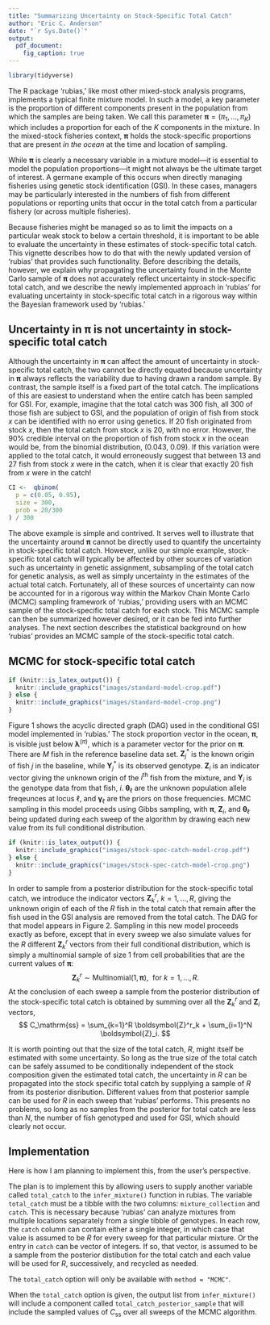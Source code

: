 ```yaml
---
title: "Summarizing Uncertainty on Stock-Specific Total Catch"
author: "Eric C. Anderson"
date: "`r Sys.Date()`"
output:
  pdf_document: 
    fig_caption: true
---
```



```r
library(tidyverse)
```

\newcommand{\bpi}{\boldsymbol{\pi}}
\newcommand{\btheta}{\boldsymbol{\theta}}
\newcommand{\balpha}{\boldsymbol{\alpha}}
\newcommand{\bomega}{\boldsymbol{\omega}}
\newcommand{\blambda}{\boldsymbol{\lambda}}
\newcommand{\bgamma}{\boldsymbol{\gamma}}
\newcommand{\brho}{\boldsymbol{\rho}}
\newcommand{\bphi}{\boldsymbol{\phi}}
\newcommand{\bpsi}{\boldsymbol{\psi}}
\newcommand{\bmu}{\boldsymbol{\mu}}
\newcommand{\bF}{\boldsymbol{F}}
\newcommand{\bW}{\boldsymbol{W}}
\newcommand{\bZ}{\boldsymbol{Z}}
\newcommand{\bY}{\boldsymbol{Y}}
\newcommand{\bV}{\boldsymbol{V}}
\newcommand{\bQ}{\boldsymbol{Q}}
\newcommand{\bR}{\boldsymbol{R}}

\newcommand{\thh}{^\mathrm{th}}



The R package 'rubias,' like most other mixed-stock analysis programs, implements
a typical finite mixture model.  In such a model, a key parameter is the proportion
of different components present in the population from which the samples are being
taken.  We call this parameter $\bpi = (\pi_1,\ldots,\pi_K)$ which includes a proportion
for each of the $K$ components in the mixture.  In the mixed-stock fisheries context,
$\bpi$ holds the stock-specific proportions that are present _in the ocean_ at the
time and location of sampling.  

While $\bpi$ is clearly a necessary variable in a mixture model---it is essential
to model the population proportions---it might not always be the ultimate target
of interest.  A germane example of this occurs when directly managing fisheries using
genetic stock identification (GSI).  In these cases, managers may be particularly
interested in the numbers of fish from different populations or reporting units
that occur in the total catch from a particular fishery (or across multiple fisheries).

Because fisheries might be managed so as to limit the impacts on a particular weak stock
to below a certain threshold, it is important to be able to evaluate the
uncertainty in these estimates of stock-specific total catch.  This
vignette describes how to do that with the newly updated version of 'rubias' that
provides such functionality.  Before describing the details, however, we explain
why propagating the uncertainty found in the Monte
Carlo sample of $\bpi$ does not accurately reflect uncertainty in stock-specific
total catch, and we describe the newly implemented approach in 'rubias' for evaluating
uncertainty in stock-specific total catch in a rigorous way within the
Bayesian framework used by 'rubias.'

## Uncertainty in $\bpi$ is not uncertainty in stock-specific total catch

Although the uncertainty in $\bpi$ can affect the amount of uncertainty
in stock-specific total catch, the two cannot be directly equated because uncertainty
in $\bpi$ always reflects the variability due to having drawn a random sample. By
contrast, the sample itself is a fixed part of the total catch. The implications of
this are easiest to understand when the entire catch has been sampled for GSI.  For,
example, imagine that the total catch was 300 fish, all 300 of those fish are subject
to GSI, and the population of origin of fish from stock $x$ can be identified
with no error using genetics.  If 20 fish originated from stock
$x$, then the total catch from stock $x$ is 20, with no error.  However, the 90%
credible interval on the proportion of fish from stock $x$ in the ocean would
be, from the binomial distribution, (0.043, 0.09).
If this variation were applied to the total catch, it would erroneously suggest
that between 13 and 27 fish from stock $x$ were in the catch, when it is clear that
exactly 20 fish from $x$ were in the catch!

```r
CI <-  qbinom(
  p = c(0.05, 0.95),
  size = 300,
  prob = 20/300
) / 300
```

The above example is simple and contrived.  It serves well to illustrate that
the uncertainty around $\bpi$ cannot be directly used to quantify the uncertainty
in stock-specific total catch.  However, unlike our simple example, stock-specific
total catch will typically be affected by other sources of variation such as
uncertainty in genetic assignment, subsampling of the total catch for genetic
analysis, as well as simply uncertainty in the estimates of the actual total catch.
Fortunately, all of these sources of uncertainty can now be accounted for in a rigorous
way within the Markov Chain Monte Carlo (MCMC) sampling framework of 'rubias,' providing users with an MCMC
sample of the stock-specific total catch for each stock.  This MCMC sample can then
be summarized however desired, or it can be fed into further analyses. The next
section describes the statistical background on how 'rubias' provides an MCMC
sample of the stock-specific total catch.  


## MCMC for stock-specific total catch

```r
if (knitr::is_latex_output()) {
  knitr::include_graphics("images/standard-model-crop.pdf")
} else {
  knitr::include_graphics("images/standard-model-crop.png")
}
```

Figure 1 shows the acyclic directed graph (DAG) used in the conditional
GSI model implemented in 'rubias.'
The stock proportion vector in the ocean, $\bpi$, is visible just below $\blambda^{(\pi)}$, which
is a parameter vector for the prior on $\bpi$.  There are $M$ fish in the reference
baseline data set.
$\bZ^*_j$ is the known origin of fish $j$ in the baseline, while $\bY^*_j$ is its
observed genotype. $\bZ_i$ is an indicator vector giving the unknown origin of the
$i\thh$ fish from the mixture, and $\bY_i$ is the genotype data from that fish, $i$.
$\btheta_\ell$ are the unknown population allele freqeunces at locus $\ell$, and
$\bgamma_\ell$ are the priors on those frequencies.  MCMC
sampling in this model proceeds using Gibbs sampling, with $\bpi$, $\bZ_i$, and
$\btheta_\ell$ being updated during each sweep of the algorithm by drawing each
new value from its full conditional distribution.

```r
if (knitr::is_latex_output()) {
  knitr::include_graphics("images/stock-spec-catch-model-crop.pdf")
} else {
  knitr::include_graphics("images/stock-spec-catch-model-crop.png")
}
```



In order to sample from a posterior distribution for the stock-specific total
catch, we introduce the indicator vectors $\bZ^r_k$, $k=1,\ldots,R$, giving
the unknown origin of each of the $R$ fish in the total catch that remain
after the fish used in the GSI analysis are removed from the total catch. The DAG for that model
appears in Figure 2. Sampling in this new model proceeds exactly as before, except
that in every sweep we also simulate values for the $R$ different $\bZ^r_k$ vectors from their
full conditional distribution, which is simply a multinomial sample of size 1 from
cell probabilities that are the current values of $\bpi$:
$$
\bZ^r_k \sim \mathrm{Multinomial}(1, \bpi),~~\mathrm{for}~k=1,\ldots,R.
$$
At the conclusion of each sweep a sample from the posterior distribution of the
stock-specific total catch is obtained by summing over all the $\bZ^r_k$ and
$\bZ_i$ vectors,
$$
C_\mathrm{ss} = \sum_{k=1}^R \bZ^r_k + \sum_{i=1}^N \bZ_i.
$$

It is worth pointing out that the size of the total catch, $R$, might itself be
estimated with some uncertainty.  So long as the true size of the total catch can be
safely assumed to be conditionally independent of the stock composition given the
estimated total catch, the uncertainty in $R$
can be propagated into the stock specific total catch by supplying a sample of $R$
from its posterior disribution.  Different values from that posterior sample can be
used for $R$ in each sweep that 'rubias' performs.  This presents no problems, so long
as no samples from the posterior for total catch are less than $N$, the number of fish
genotyped and used for GSI, which should clearly not occur.  

## Implementation

Here is how I am planning to implement this, from the user's perspective.

The plan is to implement this by allowing users to supply another variable called
`total_catch` to the `infer_mixture()` function in rubias.  The variable `total_catch`
must be a tibble with the two columns: `mixture_collection` and `catch`.  This is necessary
because 'rubias' can analyze mixtures from multiple locations separately from a
single tibble of genotypes.  In each row, the `catch` column can contain either a
single integer, in which case that value is assumed to be $R$ for every sweep for that
particular mixture.  Or the entry in `catch` can be vector of integers.  If so, that
vector, is assumed to be a sample from the posterior distibution for the
total catch and each value will be used for $R$, successively, and recycled as
needed.

The `total_catch` option will only be available with `method = "MCMC"`.  

When the `total_catch` option is given, the output list from `infer_mixture()` will
include a component called `total_catch_posterior_sample` that will include the
sampled values of $C_\mathrm{ss}$ over all sweeps of the MCMC algorithm.  

